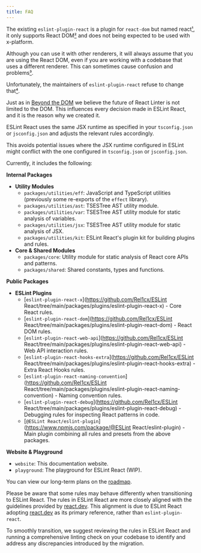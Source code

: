 ```yaml
---
title: FAQ
---
```



<Accordions>

<Accordion title="Why create ESLint React?">

The existing `eslint-plugin-react` is a plugin for `react-dom` but named react[¹], it only supports React DOM[²] and does not being expected to be used with x-platform.

Although you can use it with other renderers, it will always assume that you are using the React DOM, even if you are working with a codebase that uses a different renderer. This can sometimes cause confusion and problems[³].

Unfortunately, the maintainers of `eslint-plugin-react` refuse to change that[⁴].

Just as in [Beyond the DOM](https://legacy.reactjs.org/docs/design-principles.html#beyond-the-dom) we believe the future of React Linter is not limited to the DOM. This influences every decision made in ESLint React, and it is the reason why we created it.

</Accordion>

<Accordion title='Why is there no "jsx-runtime" preset in ESLint React?'>

ESLint React uses the same JSX runtime as specified in your `tsconfig.json` or `jsconfig.json` and adjusts the relevant rules accordingly.

This avoids potential issues where the JSX runtime configured in ESLint might conflict with the one configured in `tsconfig.json` or `jsconfig.json`.

</Accordion>

<Accordion title="What is included in ESLint React?">

Currently, it includes the following:

**Internal Packages**

- **Utility Modules**
  - `packages/utilities/eff`: JavaScript and TypeScript utilities (previously some re-exports of the `effect` library).
  - `packages/utilities/ast`: TSESTree AST utility module.
  - `packages/utilities/var`: TSESTree AST utility module for static analysis of variables.
  - `packages/utilities/jsx`: TSESTree AST utility module for static analysis of JSX.
  - `packages/utilities/kit`: ESLint React's plugin kit for building plugins and rules.
- **Core & Shared Modules**
  - `packages/core`: Utility module for static analysis of React core APIs and patterns.
  - `packages/shared`: Shared constants, types and functions.

**Public Packages**

- **ESLint Plugins**
  - [`eslint-plugin-react-x`](https://github.com/Rel1cx/ESLint React/tree/main/packages/plugins/eslint-plugin-react-x) - Core React rules.
  - [`eslint-plugin-react-dom`](https://github.com/Rel1cx/ESLint React/tree/main/packages/plugins/eslint-plugin-react-dom) - React DOM rules.
  - [`eslint-plugin-react-web-api`](https://github.com/Rel1cx/ESLint React/tree/main/packages/plugins/eslint-plugin-react-web-api) - Web API interaction rules.
  - [`eslint-plugin-react-hooks-extra`](https://github.com/Rel1cx/ESLint React/tree/main/packages/plugins/eslint-plugin-react-hooks-extra) - Extra React Hooks rules.
  - [`eslint-plugin-react-naming-convention`](https://github.com/Rel1cx/ESLint React/tree/main/packages/plugins/eslint-plugin-react-naming-convention) - Naming convention rules.
  - [`eslint-plugin-react-debug`](https://github.com/Rel1cx/ESLint React/tree/main/packages/plugins/eslint-plugin-react-debug) - Debugging rules for inspecting React patterns in code.
  - [`@ESLint React/eslint-plugin`](https://www.npmjs.com/package/@ESLint React/eslint-plugin) - Main plugin combining all rules and presets from the above packages.

**Website & Playground**

- `website`: This documentation website.
- `playground`: The playground for ESLint React (WIP).

You can view our long-term plans on the [roadmap](/roadmap#plugins-with-ecological-niche-explanation).

</Accordion>

<Accordion title="Is there anything to note about migrating from eslint-plugin-react to ESLint React?">

Please be aware that some rules may behave differently when transitioning to ESLint React. The rules in ESLint React are more closely aligned with the guidelines provided by [react.dev](https://react.dev). This alignment is due to ESLint React adopting [react.dev](https://react.dev) as its primary reference, rather than `eslint-plugin-react`.

To smoothly transition, we suggest reviewing the rules in ESLint React and running a comprehensive linting check on your codebase to identify and address any discrepancies introduced by the migration.

</Accordion>

</Accordions>

[¹]: https://github.com/jsx-eslint/eslint-plugin-react/issues/3423#issuecomment-1930936266
[²]: https://github.com/jsx-eslint/eslint-plugin-react/issues/3423#issuecomment-1314565853
[³]: https://github.com/pmndrs/gltf-react-three/issues/38#issuecomment-2057794974
[⁴]: https://github.com/jsx-eslint/eslint-plugin-react/issues/3423#issuecomment-1314644323
